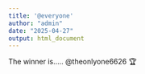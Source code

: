 ```yaml
---
title: '@everyone'
author: "admin"
date: "2025-04-27"
output: html_document
---
```


The winner is..... @theonlyone6626 🏆